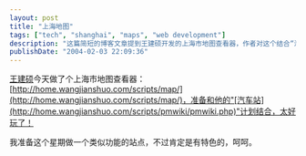 ```yaml
---
layout: post
title: "上海地图"
tags: ["tech", "shanghai", "maps", "web development"]
description: "这篇简短的博客文章提到王建硕开发的上海市地图查看器，作者对这个结合“汽车站“计划的项目表示赞赏，并计划在接下来的一周内开发一个具有自己特色的类似功能站点。"
publishDate: "2004-02-03 22:09:36"
---
```


[王建硕](http://www.wangjianshuo.com/)今天做了个上海市地图查看器：[http://home.wangjianshuo.com/scripts/map/](http://home.wangjianshuo.com/scripts/map/)，准备和他的"[汽车站](http://home.wangjianshuo.com/scripts/pmwiki/pmwiki.php)"计划结合，太好玩了！

我准备这个星期做一个类似功能的站点，不过肯定是有特色的，呵呵。
